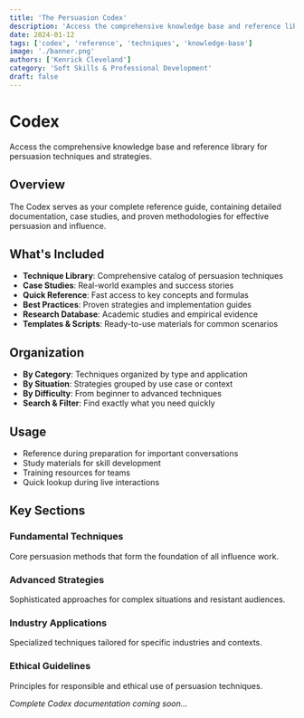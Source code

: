 ```yaml
---
title: 'The Persuasion Codex'
description: 'Access the comprehensive knowledge base and reference library for persuasion techniques and strategies.'
date: 2024-01-12
tags: ['codex', 'reference', 'techniques', 'knowledge-base']
image: './banner.png'
authors: ['Kenrick Cleveland']
category: 'Soft Skills & Professional Development'
draft: false
---
```


# Codex

Access the comprehensive knowledge base and reference library for persuasion techniques and strategies.

## Overview

The Codex serves as your complete reference guide, containing detailed documentation, case studies, and proven methodologies for effective persuasion and influence.

## What's Included

- **Technique Library**: Comprehensive catalog of persuasion techniques
- **Case Studies**: Real-world examples and success stories
- **Quick Reference**: Fast access to key concepts and formulas
- **Best Practices**: Proven strategies and implementation guides
- **Research Database**: Academic studies and empirical evidence
- **Templates & Scripts**: Ready-to-use materials for common scenarios

## Organization

- **By Category**: Techniques organized by type and application
- **By Situation**: Strategies grouped by use case or context
- **By Difficulty**: From beginner to advanced techniques
- **Search & Filter**: Find exactly what you need quickly

## Usage

- Reference during preparation for important conversations
- Study materials for skill development
- Training resources for teams
- Quick lookup during live interactions

## Key Sections

### Fundamental Techniques
Core persuasion methods that form the foundation of all influence work.

### Advanced Strategies
Sophisticated approaches for complex situations and resistant audiences.

### Industry Applications
Specialized techniques tailored for specific industries and contexts.

### Ethical Guidelines
Principles for responsible and ethical use of persuasion techniques.

*Complete Codex documentation coming soon...*
